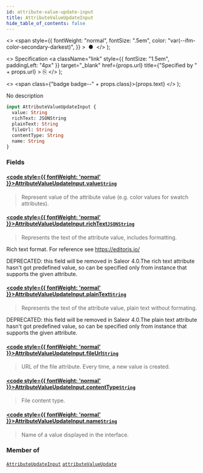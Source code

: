```yaml
---
id: attribute-value-update-input
title: AttributeValueUpdateInput
hide_table_of_contents: false
---
```


  <>
    <span
      style={{
        fontWeight: "normal",
        fontSize: ".5em",
        color: "var(--ifm-color-secondary-darkest)",
      }}
    >
      &nbsp;●&nbsp;
    </span>
  </>
);

  <>
    Specification
    <a
      className="link"
      style={{ fontSize: "1.5em", paddingLeft: "4px" }}
      target="\_blank"
      href={props.url}
      title={"Specified by " + props.url}
    >
      ⎘
    </a>
  </>
);

  <>
    <span class={"badge badge--" + props.class}>{props.text}</span>
  </>
);

No description

```graphql
input AttributeValueUpdateInput {
  value: String
  richText: JSONString
  plainText: String
  fileUrl: String
  contentType: String
  name: String
}
```

### Fields

#### [<code style={{ fontWeight: 'normal' }}>AttributeValueUpdateInput.<b>value</b></code>](#)<Bullet />[`String`](../../api-reference/scalars/string) <Badge class="secondary" text="scalar"/>

> Represent value of the attribute value (e.g. color values for swatch attributes).

#### [<code style={{ fontWeight: 'normal' }}>AttributeValueUpdateInput.<b>richText</b></code>](#)<Bullet />[`JSONString`](../../api-reference/scalars/jsonstring) <Badge class="secondary" text="scalar"/>

> Represents the text of the attribute value, includes formatting.

Rich text format. For reference see https://editorjs.io/

DEPRECATED: this field will be removed in Saleor 4.0.The rich text attribute hasn't got predefined value, so can be specified only from instance that supports the given attribute.

>

#### [<code style={{ fontWeight: 'normal' }}>AttributeValueUpdateInput.<b>plainText</b></code>](#)<Bullet />[`String`](../../api-reference/scalars/string) <Badge class="secondary" text="scalar"/>

> Represents the text of the attribute value, plain text without formating.

DEPRECATED: this field will be removed in Saleor 4.0.The plain text attribute hasn't got predefined value, so can be specified only from instance that supports the given attribute.

>

#### [<code style={{ fontWeight: 'normal' }}>AttributeValueUpdateInput.<b>fileUrl</b></code>](#)<Bullet />[`String`](../../api-reference/scalars/string) <Badge class="secondary" text="scalar"/>

> URL of the file attribute. Every time, a new value is created.

#### [<code style={{ fontWeight: 'normal' }}>AttributeValueUpdateInput.<b>contentType</b></code>](#)<Bullet />[`String`](../../api-reference/scalars/string) <Badge class="secondary" text="scalar"/>

> File content type.

#### [<code style={{ fontWeight: 'normal' }}>AttributeValueUpdateInput.<b>name</b></code>](#)<Bullet />[`String`](../../api-reference/scalars/string) <Badge class="secondary" text="scalar"/>

> Name of a value displayed in the interface.

### Member of

[`AttributeUpdateInput`](../../api-reference/inputs/attribute-update-input) <Badge class="secondary" text="input"/><Bullet />[`attributeValueUpdate`](../../api-reference/mutations/attribute-value-update) <Badge class="secondary" text="mutation"/>
